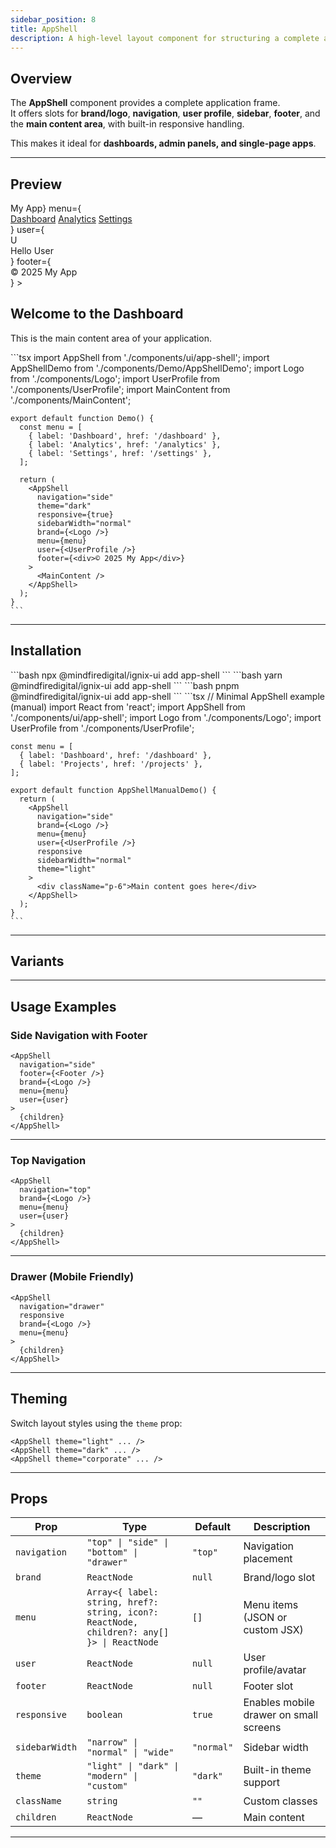 ```yaml
---
sidebar_position: 8
title: AppShell
description: A high-level layout component for structuring a complete application with header, navigation, sidebar, footer, and main content.
---
```



## Overview

The **AppShell** component provides a complete application frame.  
It offers slots for **brand/logo**, **navigation**, **user profile**, **sidebar**, **footer**, and the **main content area**, with built-in responsive handling.

This makes it ideal for **dashboards, admin panels, and single-page apps**.

---

## Preview

<Tabs defaultValue="preview">
  <TabItem value="preview" label="Preview" default>
    <div className="p-4 border rounded-lg h-[420px] overflow-hidden">
      <AppShell
        navigation="side"
        responsive={true}
        sidebarWidth="normal"
        brand={<h2 className="text-base font-bold">My App</h2>}
        menu={
          <nav className="space-y-2">
            <a href="#" className="block p-2 rounded-lg hover:bg-gray-700 !text-white dark:text-black">Dashboard</a>
            <a href="#" className="block p-2 rounded-lg hover:bg-gray-700 !text-white">Analytics</a>
            <a href="#" className="block p-2 rounded-lg hover:bg-gray-700 !text-white">Settings</a>
          </nav>
        }
        user={
          <div className="flex items-center space-x-2">
            <div className="w-8 h-8 bg-purple-500 rounded-full flex justify-center items-center"><span className='text-white'>U</span></div>
            <span className="hidden md:block text-gray-300">Hello User</span>
          </div>
        }
        footer={<div className="p-1 text-center text-gray-400">© 2025 My App</div>}
      >
        <div className="p-6">
          <h2 className="text-2xl font-semibold text-gray-800">Welcome to the Dashboard</h2>
          <p className="mt-2 text-gray-300">This is the main content area of your application.</p>
        </div>
      </AppShell>
    </div>
  </TabItem>

  <TabItem value="code" label="Code">
    ```tsx
    import AppShell from './components/ui/app-shell';
    import AppShellDemo from './components/Demo/AppShellDemo';
    import Logo from './components/Logo';
    import UserProfile from './components/UserProfile';
    import MainContent from './components/MainContent';

    export default function Demo() {
      const menu = [
        { label: 'Dashboard', href: '/dashboard' },
        { label: 'Analytics', href: '/analytics' },
        { label: 'Settings', href: '/settings' },
      ];

      return (
        <AppShell
          navigation="side"
          theme="dark"
          responsive={true}
          sidebarWidth="normal"
          brand={<Logo />}
          menu={menu}
          user={<UserProfile />}
          footer={<div>© 2025 My App</div>}
        >
          <MainContent />
        </AppShell>
      );
    }
    ```
  </TabItem>
</Tabs>

---

## Installation

<Tabs>
  <TabItem value="npm" label="npm" default>
    ```bash
    npx @mindfiredigital/ignix-ui add app-shell
    ```
  </TabItem>

  <TabItem value="yarn" label="Yarn">
    ```bash
    yarn @mindfiredigital/ignix-ui add app-shell
    ```
  </TabItem>

  <TabItem value="pnpm" label="pnpm">
    ```bash
    pnpm @mindfiredigital/ignix-ui add app-shell
    ```
  </TabItem>

  <TabItem value="manual" label="manual">
    ```tsx
    // Minimal AppShell example (manual)
    import React from 'react';
    import AppShell from './components/ui/app-shell';
    import Logo from './components/Logo';
    import UserProfile from './components/UserProfile';

    const menu = [
      { label: 'Dashboard', href: '/dashboard' },
      { label: 'Projects', href: '/projects' },
    ];

    export default function AppShellManualDemo() {
      return (
        <AppShell
          navigation="side"
          brand={<Logo />}
          menu={menu}
          user={<UserProfile />}
          responsive
          sidebarWidth="normal"
          theme="light"
        >
          <div className="p-6">Main content goes here</div>
        </AppShell>
      );
    }
    ```
  </TabItem>
</Tabs>

---

## Variants

<AppShellDemo />

---


## Usage Examples

### Side Navigation with Footer

```tsx
<AppShell 
  navigation="side" 
  footer={<Footer />} 
  brand={<Logo />} 
  menu={menu} 
  user={user}
>
  {children}
</AppShell>
```

---

### Top Navigation

```tsx
<AppShell 
  navigation="top" 
  brand={<Logo />} 
  menu={menu} 
  user={user}
>
  {children}
</AppShell>
```

---

### Drawer (Mobile Friendly)

```tsx
<AppShell 
  navigation="drawer" 
  responsive 
  brand={<Logo />} 
  menu={menu}
>
  {children}
</AppShell>
```

---

## Theming

Switch layout styles using the `theme` prop:

```tsx
<AppShell theme="light" ... />
<AppShell theme="dark" ... />
<AppShell theme="corporate" ... />
```

---

## Props

| Prop           | Type                                                                 | Default   | Description |
|----------------|----------------------------------------------------------------------|-----------|-------------|
| `navigation`   | `"top" \| "side" \| "bottom" \| "drawer"`                            | `"top"`   | Navigation placement |
| `brand`        | `ReactNode`                                                          | `null`    | Brand/logo slot |
| `menu`         | `Array<{ label: string, href?: string, icon?: ReactNode, children?: any[] }> \| ReactNode` | `[]` | Menu items (JSON or custom JSX) |
| `user`         | `ReactNode`                                                          | `null`    | User profile/avatar |
| `footer`       | `ReactNode`                                                          | `null`    | Footer slot |
| `responsive`   | `boolean`                                                            | `true`    | Enables mobile drawer on small screens |
| `sidebarWidth` | `"narrow" \| "normal" \| "wide"`                                     | `"normal"`| Sidebar width |
| `theme`        | `"light" \| "dark" \| "modern" \| "custom"`                       | `"dark"` | Built-in theme support |
| `className`    | `string`                                                             | `""`      | Custom classes |
| `children`     | `ReactNode`                                                          | —         | Main content |

---


